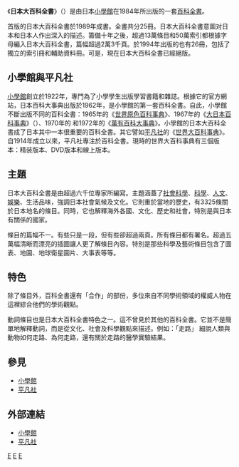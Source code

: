 《'''日本大百科全書'''》（{{jpn|j=日本大百科全書 ニッポニカ|kn=にほんだいひゃっかぜんしょ ニッポニカ|rm=Nihon Dai Hyakka Zensho: Nipponika}}）是由日本[[小學館|小學館]]在1984年所出版的一套[[百科全書|百科全書]]。

首版的日本大百科全書於1989年成書。全書共分25冊。日本大百科全書意圖对日本和日本人作出深入的描述。籌備十年之後，超過13萬條目和50萬索引都根據字母編入日本大百科全書，篇幅超過2萬3千頁。於1994年出版的也有26冊，包括了獨立的索引冊和輔助資料冊。可是，現在日本大百科全書已經絕版。

==小學館與平凡社==
[[小學館|小學館]]創立於1922年，專門為了小學學生出版學習書籍和雜誌。根據它的官方網站，日本百科大事典出版於1962年，是小學館的第一套百科全書。自此，小學館不斷出版不同的百科全書：1965年的《[[世界原色百科事典|世界原色百科事典]]》、1967年的《[[大日本百科事典|大日本百科事典]]》（{{lang|ja|ジャポニカ}}）、1970年的{{lang|ja|こども百科事典}} 和1972年的《[[萬有百科大事典|萬有百科大事典]]》。小學館的日本大百科全書成了日本其中一本很重要的百科全書。其它譬如[[平凡社|平凡社]]的《[[世界大百科事典|世界大百科事典]]》。自1914年成立以來，平凡社專注於百科全書。現時的世界大百科事典有三個版本：精装版本、DVD版本和線上版本。

==主題==
日本大百科全書是由超過六千位專家所編寫。主題涵蓋了[[社會科學|社會科學]]、[[科學|科學]]、[[人文|人文]]、[[娛樂|娛樂]]、生活品味，強調日本社會氣候及文化。它則重於當地的歷史，有3325條關於日本地名的條目。同時，它也解釋海外各國、文化、歷史和社會，特別是與日本有關係的國家。

條目的篇幅不一。有些只是一段，但有些卻超過兩頁。所有條目都有署名。超過五萬幅清晰而漂亮的插圖讓人更了解條目內容。特別是那些科學及藝術條目包含了圖表、地圖、地球衛星圖片、大事表等等。

==特色==
除了條目外，百科全書還有「合作」的部份，多位來自不同學術領域的權威人物在這裡綜合他們的學術觀點。

動詞條目也是日本大百科全書特色之一。這不曾見於其他的百科全書。它並不是簡單地解釋動詞，而是從文化、社會及科學觀點來描述。例如：「走路」 細說人類與動物如何走路、為何走路，還有關於走路的醫學實驗結果。

==參見==
* [[小學館|小學館]]
* [[平凡社|平凡社]]

==外部連結==
* [http://www.shogakukan.co.jp/ 小學館] {{Wayback|url=http://www.shogakukan.co.jp/ |date=20110224224627 }}
* [http://www.heibonsha.co.jp/ 平凡社] {{Wayback|url=http://www.heibonsha.co.jp/ |date=20170614080655 }}

[[Category:大百科全书|E]]
[[Category:小學館|E]]
[[Category:日文百科全书|E]]